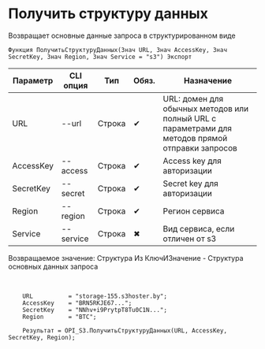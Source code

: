﻿---
sidebar_position: 1
---


# Получить структуру данных
 Возвращает основные данные запроса в структурированном виде



`Функция ПолучитьСтруктуруДанных(Знач URL, Знач AccessKey, Знач SecretKey, Знач Region, Знач Service = "s3") Экспорт`

  | Параметр | CLI опция | Тип | Обяз. | Назначение |
  |-|-|-|-|-|
  | URL | --url | Строка | &#x2714; | URL: домен для обычных методов или полный URL с параметрами для методов прямой отправки запросов |
  | AccessKey | --access | Строка | &#x2714; | Access key для авторизации |
  | SecretKey | --secret | Строка | &#x2714; | Secret key для авторизации |
  | Region | --region | Строка | &#x2714; | Регион сервиса |
  | Service | --service | Строка | &#x2716; | Вид сервиса, если отличен от s3 |

  
  Возвращаемое значение:   Структура Из КлючИЗначение -  Структура основных данных запроса

<br/>




```bsl title="Пример использования для 1С:Предприятие/OneScript"
    URL          = "storage-155.s3hoster.by";
    AccessKey    = "BRN5RKJE67...";
    SecretKey    = "NNhv+i9PrytpT8Tu0C1N...";
    Region       = "BTC";

    Результат = OPI_S3.ПолучитьСтруктуруДанных(URL, AccessKey, SecretKey, Region);
```
    




